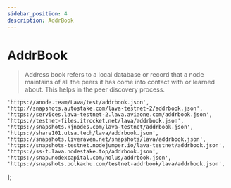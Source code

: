 ```yaml
---
sidebar_position: 4
description: AddrBook
---
```


# AddrBook

> Address book refers to a local database or record that a node maintains of all the peers it has come into contact with or learned about. This helps in the peer discovery process.




	'https://anode.team/Lava/test/addrbook.json',
	'http://snapshots.autostake.com/lava-testnet-2/addrbook.json',
	'https://services.lava-testnet-2.lava.aviaone.com/addrbook.json',
	'https://testnet-files.itrocket.net/lava/addrbook.json',
	'https://snapshots.kjnodes.com/lava-testnet/addrbook.json',
	'https://share101.utsa.tech/lava/addrbook.json',
  	'https://snapshots.liveraven.net/snapshots/lava/addrbook.json',
 	'https://snapshots-testnet.nodejumper.io/lava-testnet/addrbook.json',
 	'https://ss-t.lava.nodestake.top/addrbook.json',
 	'https://snap.nodexcapital.com/nolus/addrbook.json',
 	'https://snapshots.polkachu.com/testnet-addrbook/lava/addrbook.json',
];

<SelectPaste endpoints={endpoints} codeTemplate={addrBook} tip="Click on any endpoint to paste it into the code block." />
